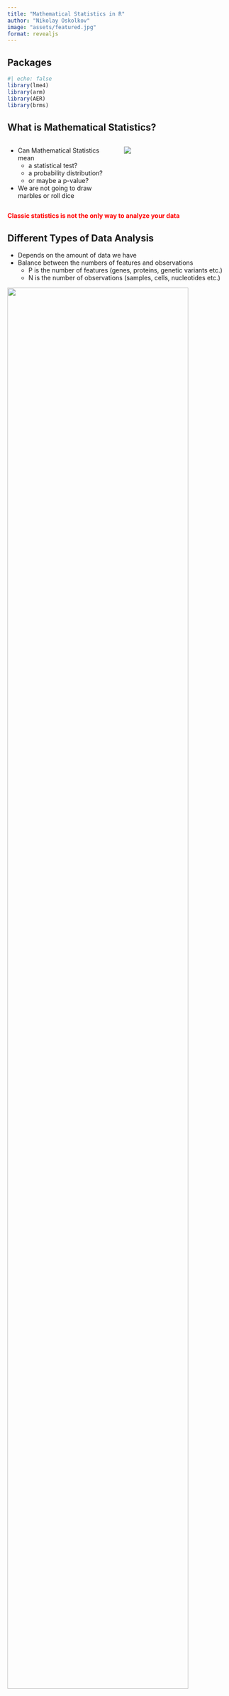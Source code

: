 ```yaml
---
title: "Mathematical Statistics in R"
author: "Nikolay Oskolkov"
image: "assets/featured.jpg"
format: revealjs
---
```


## Packages {visibility="hidden"}

```r
#| echo: false
library(lme4)
library(arm)
library(AER)
library(brms)
```

## What is Mathematical Statistics?

:::: {.columns}
::: {.column width="50%"}

- Can Mathematical Statistics mean
  - a statistical test? 
  - a probability distribution? 
  - or maybe a p-value?

- We are not going to draw marbles or roll dice

:::
::: {.column width="50%"}

![](assets/Dice.jpg)

:::
::::

[**Classic statistics is not the only way to analyze your data**]{style="color:red;" .center}

## Different Types of Data Analysis

- Depends on the amount of data we have
- Balance between the numbers of features and observations
  - P is the number of features (genes, proteins, genetic variants etc.)
  - N is the number of observations (samples, cells, nucleotides etc.)

![](assets/AmountOfData.png){width="90%"}

## Do we have Big Data in Life Sciences?

![](assets/BigData.png)

## Precision Medicine: Why isn't it in the Clinics?

![](assets/PrecisionMedicine.png)

## The Curse of Dimensionality

:::: {.columns}
::: {.column width="40%"}

![](assets/DarkMagic.jpg){width="60%"}

:::
::: {.column width="60%"}

$$Y = \alpha + \beta X$$
$$\beta = \left(X^TX\right)^{-1}X^TY$$

$$\left(X^TX\right)^{-1} \sim \frac{1}{\rm{det}\left(X^TX\right)}\dots\,\rightarrow\,\infty\hbox{,}\,\,\,\,\,\,\,\,n\ll p$$

<br/>

[**The math blows up in high dimensions**]{style="color:red;" .center}

<br/>

![](assets/ndim_ball.png)

<br/>
$$l_d = r\sqrt{d}\hbox{, where d is dimensionality of space}$$

<br/>

[**Euclidean distance fails, hard to define metric**]{style="color:red;" .center}

:::
::::

## Low Dimensional Space

```r
set.seed(123)
n <- 20 # number of samples
p <- 2 # number of features / dimensions
Y <- rnorm(n)
X <- matrix(rnorm(n * p), n, p)
summary(lm(Y ~ X))
```

## Going to Higher Dimensions

```r
set.seed(123456)
n <- 20
p <- 10
Y <- rnorm(n)
X <- matrix(rnorm(n * p), n, p)
summary(lm(Y ~ X))
```

## Even Higher Dimensions

```r
set.seed(123456)
n <- 20
p <- 20
Y <- rnorm(n)
X <- matrix(rnorm(n * p), n, p)
summary(lm(Y ~ X))
```

## Dimensionality Reduction

```r
#| echo: false
#| cache: true
mnist <- read.csv("assets/2017-10-13-mnist_train.csv")
labels <- mnist$label
mnist$label <- NULL
```

```r
#| echo: false
#| cache: false
#| fig-width: 10
#| fig-height: 5
#| fig-align: center
par(mfrow = c(1, 2))

PC <- prcomp(log10(mnist + 1), center = TRUE, scale = FALSE)
colors <- rainbow(length(unique(labels)))
names(colors) <- unique(labels)
plot(PC$x[, 1:2], t = "n", main = "PCA PLOT WITH PRCOMP", xlab = "PC1", ylab = "PC2")
text(PC$x[, 1:2], labels = labels, col = colors[as.character(labels)], cex = 0.5)

library("Rtsne")
set.seed(12)
tsne.out <- Rtsne(log10(mnist + 1), initial_dims = 20, verbose = FALSE, perplexity = 30, max_iter = 1000)
plot(tsne.out$Y, t = "n", main = "tSNE MNIST", xlab = "tSNE1", ylab = "tSNE2")
text(tsne.out$Y, labels = labels, col = colors[as.character(labels)], cex = 0.5)
```

<br/>

[**Dimensionality Reduction is not for visualization but overcoming the Curse of Dimensionality**]{style="color:red;" .center}

## Linear Dimensionality Reduction

![](assets/LinearDimReduct.png){width="90%"}

## Non-Linear Dimensionality Reduction

![](assets/NonLinearDimReduct.png){width="90%"}

## Frequentist Statistics Failure

![](assets/Anscombes_quartet.png){width="90%"}

## Frequentist Statistics is Brain Damaging

![](assets/DataSaurus.gif){width="55%"}

![](assets/BoxViolinSmaller.gif){width="55%"}

## Pvalue is not good for ranking features

:::: {.columns}
::: {.column width="50%"}

![](assets/Pvalue.png){width="100%"}

:::
::: {.column width="50%"}

```r
#| echo: true
FC <- 1.02
x_mean <- 5
x_sd <- 1
N_vector <- seq(from = 100, to = 10000, by = 100)
x1 <- rnorm(N_vector, x_mean, x_sd)
x2 <- rnorm(N_vector, x_mean * FC, x_sd)
```

```r
#| echo: false
#| fig-width: 7
#| fig-height: 5
#| fig-align: center
set.seed(123)
pvalue_vector <- vector()
signal_vector <- vector()
noise_vector <- vector()
for (N in N_vector)
{
    x1 <- rnorm(N, x_mean, x_sd)
    x2 <- rnorm(N, x_mean * FC, x_sd)
    t_test_res <- t.test(x1, x2)
    pvalue_vector <- append(pvalue_vector, t_test_res$p.value)
    signal_vector <- append(signal_vector, mean(x1) - mean(x2))
    noise_vector <- append(noise_vector, sqrt(sd(x1)^2 / N + sd(x2)^2 / N))
}

par(mfrow = c(2, 2))
par(mar = c(2, 2, 2, 2))
boxplot(x1, x2, names = c("x1", "x2"))
plot(pvalue_vector ~ N_vector, type = "o", xlab = "N", ylab = "p-value")
plot(signal_vector ~ N_vector, type = "o", xlab = "N", ylab = "signal")
plot(noise_vector ~ N_vector, type = "o", xlab = "N", ylab = "noise")
```

:::
::::

## Maximum Likelihood Principle

:::: {.columns}
::: {.column width="60%"}

- We maximize probability to observe the data $X_i$

$$\rm{L}\,(\,\rm{X_i} \,|\, \mu,\sigma\,) =
\prod_{i=0}^{N}\frac{1}{\sqrt{2\pi\sigma²}} \exp^{\displaystyle -\frac{(X_i-\mu)^2}{2\sigma²}}\\
\mu = \frac{1}{N}\sum_{i=0}^N \rm{X_i}\\
\sigma^2 = \frac{1}{N}\sum_{i=0}^N (\rm{X_i}-\mu)^2$$

:::

::: {.column width="40%"}

- Maximum Likelihood has many assumptions:
  - Large sample size
  - Gaussian distribution
  - Homoscedasticity
  - Uncorrelated errors
  - Convergence of covariance
- Those assumptions are not fulfilled in the real world

:::
::::

## Two-Groups Statistical Test

```r
#| echo: true
#| fig-width: 7
#| fig-height: 5
#| fig-align: center

set.seed(12)
X <- c(rnorm(20, mean = 5, sd = 2), 12, 15, 14, 16)
Y <- c(rnorm(24, mean = 7, sd = 2))
boxplot(X, Y, ylab = "DIFFERENCE", names = c("X", "Y"))
```

## Parametric Statistical Test Fails

:::: {.columns}
::: {.column width="60%"}

```r
t.test(X, Y)
```

:::
::: {.column width="40%"}

```r
#| echo: false
#| fig-width: 5
#| fig-height: 5
#| fig-align: center
qqnorm(c(X, Y))
qqline(c(X, Y))
```

:::
::::

## Resampling

```r
#| echo: true
#| fig-width: 8
#| fig-height: 5
#| fig-align: center
observed <- median(Y) - median(X)
print(paste0("Observed difference = ", observed))
res <- vector(length = 1000)
for (i in 1:1000) {
    Z <- c(X, Y)
    Y_res <- sample(Z, length(Y), FALSE)
    X_res <- sample(Z, length(X), FALSE)
    res[i] <- median(Y_res) - median(X_res)
}
hist(abs(res), breaks = 100, main = "Resampled", xlab = "Difference")
print(paste0("p-value = ", sum(abs(res) >= abs(observed)) / 1000))
```

## ML Does Not Stand Non-Independence

```r
#| echo: false
m <- matrix(rnorm(25), ncol = 5, nrow = 5)
colnames(m) <- paste0("n", seq(1:5))
rownames(m) <- paste0("p", seq(1:5))
m
```

- Two types of non-independence in data
  - between samples
  - between features

## ML Does Not Stand Non-Independence

:::: {.columns}
::: {.column width="50%"}

### Random Effects

![](assets/Random_Effects.jpg){width="60%"}

:::
::: {.column width="50%"}

### Lasso

![](assets/lasso.jpg){width="40%"}

:::
::::

## Linear Model with Non-Independence

```r
#| echo: true
#| fig-width: 8
#| fig-height: 5
#| fig-align: center
library("lme4")
library("ggplot2")
ggplot(sleepstudy, aes(x = Days, y = Reaction)) +
    geom_point() +
    geom_smooth(method = "lm")
```

## Fit Linear Model for Each Individual

```r
#| echo: true
#| fig-width: 8
#| fig-height: 5
#| fig-align: center
ggplot(sleepstudy, aes(x = Days, y = Reaction)) +
    geom_smooth(method = "lm", level = 0.95) +
    geom_point() +
    facet_wrap(~Subject, nrow = 3, ncol = 6)
```

## Random Effects and Missing Heritability

![](assets/MissingHeritability.png){width="80%" .center}

## Random Effects Modelling

- Allow individual level Slopes and Intercepts
- This is nothing else than Bayesian Priors on coefficients

$$\rm{Reaction} = \alpha_i + \beta_i \rm{Days}$$


```r
lmerfit <- lmer(Reaction ~ Days + (Days | Subject), sleepstudy)
```

:::: {.columns}
::: {.column width="50%"}

```r
#| echo: false
#| fig-width: 7
#| fig-height: 3
plot(density(coef(lmerfit)$Subject[, 1]), xlab = "INTERCEPT", main = "INTERCEPT")
# plot(density(ranef(lmerfit)$Subject[,1]),xlab="INTERCEPT",main="INTERCEPT")
```

:::
::: {.column width="50%"}

```r
#| echo: false
#| fig-width: 7
#| fig-height: 3
plot(density(coef(lmerfit)$Subject[, 2]), xlab = "SLOPE", main = "SLOPE")
# plot(density(ranef(lmerfit)$Subject[,2]),xlab="SLOPE",main="SLOPE")
```

:::
::::

[**Shrinkage: Introduce shared variance parameter**]{style="color:red;" .center}

## Linear Mixed Models (LMM)

```r
summary(lmer(Reaction ~ Days + (Days | Subject), sleepstudy))
```

## LMM Average Fit

```r
#| echo: false
#| cache: true
#| fig-width: 8
#| fig-height: 6
#| fig-align: center
library("arm")
lmerfit <- lmer(Reaction ~ Days + (Days | Subject), sleepstudy)
sims <- sim(lmerfit, n.sims = 10000)
fs <- fixef(sims)
newavg <- data.frame(Days = 0:9)
Xmat <- model.matrix(~ 1 + Days, data = newavg)
fitmat <- matrix(ncol = nrow(fs), nrow = nrow(newavg))
for (i in 1:nrow(fs)) {
    fitmat[, i] <- Xmat %*% as.matrix(fs)[i, ]
}
newavg$lower <- apply(fitmat, 1, quantile, prob = 0.05)
newavg$median <- apply(fitmat, 1, quantile, prob = 0.5)
newavg$upper <- apply(fitmat, 1, quantile, prob = 0.95)
ggplot(sleepstudy, aes(x = Days, y = Reaction)) +
    geom_point() +
    geom_smooth(method = "lm") +
    geom_line(data = newavg, aes(y = median), size = 1) +
    geom_line(data = newavg, aes(y = lower), lty = 2) +
    geom_line(data = newavg, aes(y = upper), lty = 2)
```

## LMM Individual Fit

```r
#| echo: false
#| cache: true
#| fig-width: 8
#| fig-height: 6
#| fig-align: center
yhat <- fitted(sims, lmerfit)
sleepstudy$lower <- apply(yhat, 1, quantile, prob = 0.025)
sleepstudy$median <- apply(yhat, 1, quantile, prob = 0.5)
sleepstudy$upper <- apply(yhat, 1, quantile, prob = 0.975)
ggplot(sleepstudy, aes(x = Days, y = Reaction)) +
    geom_smooth(method = "lm", level = 0.95) +
    geom_point() +
    facet_wrap(~Subject, nrow = 3, ncol = 6) +
    geom_line(data = sleepstudy, aes(y = median), size = 1) +
    geom_line(data = sleepstudy, aes(y = lower), lty = 2) +
    geom_line(data = sleepstudy, aes(y = upper), lty = 2)
```

## What is Bayesian Statistics for You?

![](assets/BayesianStatistics.png){width="90%"}

::: {.small}

* **Handling Missing Data**
* **Handling Non-Gaussian Data**
* **Cause or Consequence**
* **Lack of Statistical Power**
* **Overfitting and Correction for Multiple Testing (FDR)**
* **Testing for Significance and P-Value**

:::

## Frequentist vs. Bayesian Linear Model

:::: {.columns}
::: {.column width="50%"}

### Maximum Likelihood

$$y = \alpha+\beta x$$

<br/>

$$L(y) \sim e^{-\frac{(y-\alpha-\beta x)^2}{2\sigma^2}}$$

<br/>

$$\max_{\alpha,\beta,\sigma}L(y) \Longrightarrow \hat\alpha, \hat\beta, \hat\sigma$$

:::
::: {.column width="50%"}

### Bayesian Linear Fitting

$$y \sim \it N(\mu,\sigma) \quad\textrm{- Likelihood L(y)}$$

<br/>

$$\mu = \alpha + \beta x$$

<br/>

$$\alpha \sim \it N(\mu_\alpha,\sigma_\alpha) \quad\textrm{- Prior on} \quad\alpha \\
\beta \sim \it N(\mu_\beta,\sigma_\beta) \quad\textrm{- Prior on} \quad\beta$$

<br/>

$$P(\mu_\alpha,\sigma_\alpha,\mu_\beta,\sigma_\beta,\sigma) \sim  L(y)N(\mu_\alpha,\sigma_\alpha)N(\mu_\beta,\sigma_\beta)$$

<br/>

$$\max_{\mu_\alpha,\sigma_\alpha,\mu_\beta,\sigma_\beta,\sigma}P(\mu_\alpha,\sigma_\alpha,\mu_\beta,\sigma_\beta,\sigma) \Longrightarrow \hat\mu_\alpha,\hat\sigma_\alpha,\hat\mu_\beta,\hat\sigma_\beta,\hat\sigma$$

:::
::::

## Bayesian Linear Model

```r
#| warning: false
#| message: false
#| cache: false
library("brms")
options(mc.cores = parallel::detectCores())
brmfit <- brm(Reaction ~ Days + (Days | Subject), data = sleepstudy)
summary(brmfit)
```

## Bayesian Population-Level Fit

```r
#| echo: false
#| fig-width: 8
#| fig-height: 6
newavg <- data.frame(Days = 0:9)
fitavg <- cbind(newavg, fitted(brmfit, newdata = newavg, re_formula = NA)[, -2])
names(fitavg) <- c("Days", "Reaction", "Lower", "Upper")
ggplot(sleepstudy, aes(x = Days, y = Reaction)) +
    geom_point() +
    geom_smooth(method = "lm") +
    geom_line(data = fitavg, col = "black", size = 1) +
    geom_line(data = fitavg, aes(y = Lower), col = "black", lty = 2) +
    geom_line(data = fitavg, aes(y = Upper), col = "black", lty = 2)
```

## Bayesian Group-Level Fit

```r
#| echo: false
#| fig-width: 8
#| fig-height: 6
newvary <- subset(sleepstudy, select = c("Subject", "Days"))
fitvary <- cbind(newvary, fitted(brmfit, newdata = newvary)[, -2])
names(fitvary) <- c("Subject", "Days", "Reaction", "Lower", "Upper")
ggplot(sleepstudy, aes(x = Days, y = Reaction)) +
    geom_smooth(method = "lm", level = 0.95) +
    geom_point() +
    facet_wrap(~Subject, nrow = 3, ncol = 6) +
    geom_line(data = fitvary, aes(y = Reaction), size = 1) +
    geom_line(data = fitvary, aes(y = Lower), lty = 2) +
    geom_line(data = fitvary, aes(y = Upper), lty = 2)
```

## Feature Non-Independence: LASSO

$$Y = \beta_1X_1+\beta_2X_2+\epsilon \\
\textrm{OLS} = (y-\beta_1X_1-\beta_2X_2)^2 \\
\textrm{Penalized OLS} = (y-\beta_1X_1-\beta_2X_2)^2 + \lambda(|\beta_1|+|\beta_2|)$$

![](assets/CV_lambda.png){width="70%" .center}

## Causality Inference: get rid of confounders

:::: {.columns}
::: {.column width="50%"}

$$Y \sim X + C\hbox{,  where C is a confounder}$$

![](assets/IV.png){width="70%" .center}

:::
::: {.column width="50%"}

[**Mendelian Randomization**]{style="color:red;" .center}

![](assets/InsEndCancer.png){width="70%" .center}

[**Method of Instrumental Variables**]{style="color:red;" .center}

```r
#| eval: false
#| echo: true
N <- 1e3 # Number of Observations
C <- rnorm(n = N)
X <- 2 * C + rnorm(n = N)
Y <- 2 * X + 2 * C + rnorm(n = N)
summary(lm(Y ~ X))
```

:::
::::

```r
#| eval: true
#| echo: false
N <- 1e3 # Number of Observations
C <- rnorm(n = N)
X <- 2 * C + rnorm(n = N)
Y <- 2 * X + 2 * C + rnorm(n = N)
summary(lm(Y ~ X))
```

## Known confounders: Controlled Regression

```r
summary(lm(Y ~ X + C))
```

<br/>

[**What if confounders are not known?**]{style="color:red;" .center}

## Good Instrumental Variable

```r
set.seed(1)
library("AER")
N <- 1e3 # Number of Observations
weak <- rnorm(n = N)
good <- rnorm(n = N)
C <- rnorm(n = N)
X <- 0.000001 * weak + 2 * good + 2 * C + rnorm(n = N)
Y <- 2 * X + 2 * C + rnorm(n = N)
df <- cbind(Y, X, C, good, weak)
colnames(df) <- c("Y", "X", "C", "good", "weak")
df <- data.frame(df)
summary(ivreg(Y ~ X | good, data = df))
```

## Weak Instrumental Variable

```r
#| warning: false
summary(ivreg(Y ~ X | weak, data = df))
```

## What does ivreg do under the hood?

```r
summary(lm(Y ~ as.numeric(predict(lm(X ~ good)))))
```

## Lasso helps to build good Instrumental Variables

:::: {.columns}
::: {.column width="50%"}

![](assets/CausalXonY.png)

:::
::: {.column width="50%"}

![](assets/LassoIV.png)

:::
::::

## Simplex Space: a few words about normalization

We draw two vectors (genes) from normal distributions with different means and sds

```r
set.seed(123)
gene1 <- rnorm(100, mean = 10, sd = 1)
gene2 <- rnorm(100, mean = 100, sd = 5)
cor.test(gene1, gene2, method = "spearman")
```

## Library Size Normalization

We create an expression data frame with 100 samples and 2 genes

```r
expr <- as.data.frame(t(data.frame(gene1 = gene1, gene2 = gene2)))
colnames(expr) <- paste0("sample", seq(1:100))
expr[1:2, 1:4]
```

We calculate library size normalized expression data frame

```r
expr_n <- apply(expr, 2, function(x) x / sum(x))
expr_n[1:2, 1:4]
```

## Spurious Correlation After Normalization

:::: {.columns}
::: {.column width="50%"}

[**Before Library Size Normalization**]{style="color:red;" .center}

```r
#| echo: false
expr1 <- as.numeric(expr["gene1", ])
expr2 <- as.numeric(expr["gene2", ])
expr_n1 <- as.numeric(expr_n["gene1", ])
expr_n2 <- as.numeric(expr_n["gene2", ])
```

```r
#| fig-width: 6
#| fig-height: 4
#| fig-align: center
plot(expr1, expr2, xlab = "gene1", ylab = "gene2")
```

:::
::: {.column width="50%"}

[**After Library Size Normalization**]{style="color:red;" .center}

```r
#| fig-width: 6
#| fig-height: 4
#| fig-align: center

plot(expr_n1, expr_n2, xlab = "gene1", ylab = "gene2")
```

:::
::::

```r
cor.test(expr_n1, expr_n2, method = "spearman")
```

## OMICs Integration

![](assets/OMICsIntegr.png){fig-align="center"}

## Single Cell OMICs Integration

![](assets/SingleCellMultiOmics.png){fig-align="center"}

## Single Cell OMICs Integration

![](assets/scRNAseqIntegr.png){fig-align="center"}

## scNMT OMICs Integration

![](assets/scNMT.png){fig-align="center"}

## {background-image="../../assets/images/cover.jpg"}

### Thank you! Questions?

```r
#| echo: false
R.version[c("platform", "os", "major", "minor")]
```

[2023 • [SciLifeLab](https://www.scilifelab.se/) • [NBIS](https://nbis.se/) • [RaukR](https://nbisweden.github.io/workshop-RaukR-2306/)]{.smaller}
